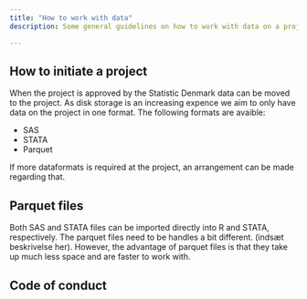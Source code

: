 ```yaml
---
title: "How to work with data"
description: Some general guidelines on how to work with data on a project at Statistics Denmark

---
```


## How to initiate a project
When the project is approved by the Statistic Denmark data can be moved to the project. As disk storage is an increasing expence we aim to only have data on the project in one format. The following formats are avaible:

-   SAS
-   STATA
-   Parquet

If more dataformats is required at the project, an arrangement can be made regarding that. 

## Parquet files
Both SAS and STATA files can be imported directly into R and STATA, respectively. The parquet files need to be handles a bit different. (indsæt beskrivelse her). However, the advantage of parquet files is that they take up much less space and are faster to work with. 

## Code of conduct


